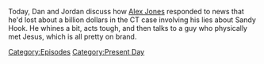 {{DEFAULTSORT:
    #_EPISODE_0735:October 12, 2022
}}{{Episode
    | title           = October 12, 2022
    | caption         = Listen to this episode on [https://knowledgefight.libsyn.com/735-october-12-2022 Libsyn] [https://open.spotify.com/episode/0dLnWfMAN1ueW2qPqufvvH Spotify], Read the [[Transcript/735: October 12, 2022|Unofficial Transcript]]
    | episodeNumber   = 735
    | length          = 01:37:01
    | airDate         = October 14, 2022
    | coverageDate    = October 12, 2022
    | episodeType     = [[:Category:Present Day|Present Day]]
    | appearance      = [[Robert Barnes]], [[Steve Quayle]], [[Owen Shroyer]], [[Vladimir Putin]], [[David Icke]], [[David Knight]], [[Harrison Smith]]
    | previousEpisode = [[734: October 9, 2022]]
    | nextEpisode     = [[736: Reflections on a Verdict]]
}}

{{Stub}}

Today, Dan and Jordan discuss how [[Alex Jones]] responded to news that he'd lost about a billion dollars in the CT case involving his lies about Sandy Hook.  He whines a bit, acts tough, and then talks to a guy who physically met Jesus, which is all pretty on brand.

[[Category:Episodes]]
[[Category:Present Day]]

